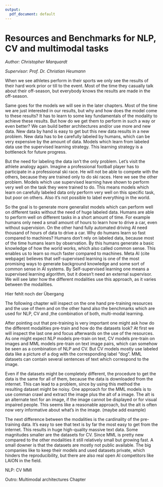 ```yaml
---
output:
  pdf_document: default
---
```

# Resources and Benchmarks for NLP, CV and multimodal tasks

*Author: Christopher Marquardt*

*Supervisor: Prof. Dr. Christian Heumann*

When we see athletes perform in their sports we only see the results of their hard work prior or till to the event. Most of the time they casually talk about their off-season, but everybody knows the results are made in the off-season. 

Same goes for the models we will see in the later chapters. Most of the time we are just interested in our results, but why and how does the model come to these results? It has to learn to some key fundamentals of the modality to achieve these results. But how do we get them to perform in such a way or even better? We can build better architectures and/or use more and new data. New data by hand is easy to get but this new data results in a new problem. New data has to be carefully labeled by humans, which can be very expensive by the amount of data. Models which learn from labeled data use the supervised learning strategy. This learning strategy is a bottleneck for future progress.

But the need for labeling the data isn't the only problem. Let's visit the athlete analogy again. Imagine a professional football player has to participate in a professional ski race. He will not be able to compete with the others, because they are trained only to do ski races. Here we see the other problem. Models which use supervised learning have shown to perform very well on the task they were trained to do. This means models which learn on carefully labeled data only perform very well on this specific task, but poor on others. Also it's not possible to label everything in the world. 

So the goal is to generate more generalist models which can perform well on different tasks without the need of huge labeled data. Humans are able to perform well on different tasks in a short amount of time. For example humans only need a small amount of hours to learn how to drive a car, even without supervision. On the other hand fully automated driving AI need thousand of hours of data to drive a car. Why do humans learn so fast compared to machines?
Humans don't rely on labeled data, because most of the time humans learn by observation. By this humans generate a basic knowledge of how the world works, which also called common sense. This enables us to learn so much faster compared to machines.
Meta AI (cite webpage) believes that self-supervised learning is one of the most promising ways to generate background knowledge and some sort of common sense in AI systems. By Self-supervised learning one means a supervised learning algorithm, but it doesn't need an external supervisor. We will see later how the different modalities use this approach, as it varies between the modalities.

Hier fehlt noch der Übergang

The following chapter will inspect on the one hand pre-training resources and the use of them and on the other hand also the benchmarks which are used for NLP, CV and ,the combination of both, multi-modal learning.

\subsection{Pre-training}
  \subsubsection{Resources for pre-training}

After pointing out that pre-training is very important one might ask how do the different modalities pre-train and how do the datasets look? At first we will inspect the last one and focus afterwards on the use of the resources.
As one might expect NLP models pre-train on text, CV models pre-train on images and MML models pre-train on text image pairs, which can somehow be seen as a combination of NLP and CV. But CV models mostly use labeled data like a picture of a dog with the corresponding label "dog". MML datasets can contain several sentences of text which correspond to the image.

Even if the datasets might be completely different, the procedure to get the data is the same for all of them, because the data is downloaded from the internet. This can lead to a problem, since by using this method the resulting dataset might be noisy. One approach for the MML models is to use comman crawl and extract the image plus the alt of a image. The alt is an alternate text for an image, if the image cannot be displayed or for visual impaired people. This seems like a reasonable approach, but the alt is often now very informative about what's in the image. (maybe add example)

The next difference between the modalities is the cardinality of the pre-training data. It's easy to see that text is by far the most easy to get from the internet. This results in huge high-quality massive text data. Some magnitudes smaller are the datasets for CV. Since MML is pretty new compared to the other modalities it still relatively small but growing fast. A small downer is that the datasets are mostly not public available. The big companies like to keep their models and used datasets private, which hinders the reproducibility, but there are also real open AI competitors like LAION in the field. 

NLP:
\begin{itemize}
  \item the Pile
  \item BooksCorpus
\end{itemize}

CV
\begin{itemize}
  \item ImageNet
  \item BooksCorpus
\end{itemize}


MMl
\begin{itemize}
  \item LAION
  \item COCA
  \item COCO
\end{itemize}

   \begin{itemize}
    \item State and explain 3-4 of the most used resources (maybe add more)
    \item provide resources to find more (papers with code, ...)
  \end{itemize}
    
  \subsubsection{Use of resources}
    \begin{itemize}
      \item How pre-training is used in the modalities
      \item How has pre-training changed or has it even changed in modalities
        \begin{itemize}
          \item supervised; just tell not used anymore and skip to self-supervised
          \item self-supervised; cite that SSL is more similiar tp the learning of a human then supervised
          \item BERT, GPT-3 use MLM, NSP; NSP not really needed(deBERTa or RoBERTa)
          \item easy in NLP but not easy in CV, 
          \item Solution space in NLP is finite in CV not (The dark matter of intelligence blog)
          \item contrastive loss => need for hard negatives (bad)
          \item BYOL approach, gets rid of hard negatives => good
          \item Self-distillation (student, teacher model)
          \item augmentation used to mimic MLM
        \end{itemize}
        \item bla
         \begin{itemize}
        \item CV: still all train on ImageNet ("Are we done with ImageNet") and poor performance of ObjectNet
            \item use of noisy data; ?quantity > quality?
        \end{itemize}
        \item State and explain 2 or 3 main used pre-training tasks
          \begin{itemize}
            \item masked approaches
            \item ...
          \end{itemize}
      \end{itemize}
    
\subsection{Fine-tuning}
  \begin{itemize}
    \item why fine-tuning is important
    \item where and how to fine-tune
    \item use labeled data for down-stream tasks
    \item ... 
  \end{itemize}

\subsection{Benchmarks for modalities}
  \begin{itemize}
    \item Importance of benchmarks
      \begin{itemize}
        \item also need for new ones (like Psych: Flynn Effect)
          \begin{itemize}
            \item do models get better or is it possible that pre-training                         contains already benchmarks (too much crawl; NLP)
          \end{itemize}
        \item Hint that models pre-train on different resources but perform on same benchmarks (good or bad)
        \end{itemize}
      \item different tasks for benchmarks
        \begin{itemize}
          \item state most important ones also give infor to find ohters (example: papers with code)
          \item Hint that it's most of the time reduction to classification tasks (like is this next sentences)
          \item Semantic of produced sentences often not nice
        \end{itemize}
  \end{itemize}


Outro: Multimodal architectures Chapter




